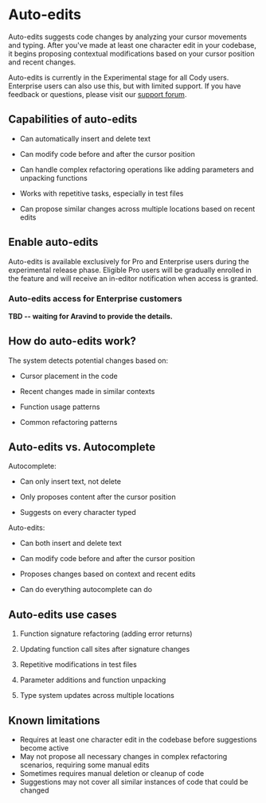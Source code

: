 # Auto-edits

<p className="subtitle">Auto-edits suggests code changes by analyzing your cursor movements and typing. After you've made at least one character edit in your codebase, it begins proposing contextual modifications based on your cursor position and recent changes.</p>

<Callout type="info">Auto-edits is currently in the Experimental stage for all Cody users. Enterprise users can also use this, but with limited support. If you have feedback or questions, please visit our [support forum](https://community.sourcegraph.com/).</Callout>

## Capabilities of auto-edits

- Can automatically insert and delete text

- Can modify code before and after the cursor position

- Can handle complex refactoring operations like adding parameters and unpacking functions

- Works with repetitive tasks, especially in test files

- Can propose similar changes across multiple locations based on recent edits

## Enable auto-edits

Auto-edits is available exclusively for Pro and Enterprise users during the experimental release phase. Eligible Pro users will be gradually enrolled in the feature and will receive an in-editor notification when access is granted.

### Auto-edits access for Enterprise customers

**TBD -- waiting for Aravind to provide the details.**

## How do auto-edits work?

The system detects potential changes based on:

- Cursor placement in the code

- Recent changes made in similar contexts

- Function usage patterns

- Common refactoring patterns

## Auto-edits vs. Autocomplete

Autocomplete:

- Can only insert text, not delete

- Only proposes content after the cursor position

- Suggests on every character typed

Auto-edits:

- Can both insert and delete text

- Can modify code before and after the cursor position

- Proposes changes based on context and recent edits

- Can do everything autocomplete can do

## Auto-edits use cases

1. Function signature refactoring (adding error returns)

2. Updating function call sites after signature changes

3. Repetitive modifications in test files

4. Parameter additions and function unpacking

5. Type system updates across multiple locations

## Known limitations

- Requires at least one character edit in the codebase before suggestions become active
- May not propose all necessary changes in complex refactoring scenarios, requiring some manual edits
- Sometimes requires manual deletion or cleanup of code
- Suggestions may not cover all similar instances of code that could be changed
